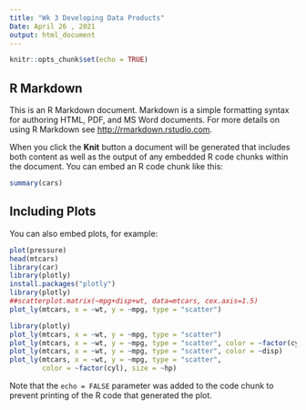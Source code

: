 ---
title: "Wk 3 Developing Data Products"
Date: April 26 , 2021
output: html_document
---

```{r setup, include=FALSE}
knitr::opts_chunk$set(echo = TRUE)
```

## R Markdown

This is an R Markdown document. Markdown is a simple formatting syntax for authoring HTML, PDF, and MS Word documents. For more details on using R Markdown see <http://rmarkdown.rstudio.com>.

When you click the **Knit** button a document will be generated that includes both content as well as the output of any embedded R code chunks within the document. You can embed an R code chunk like this:

```{r cars}
summary(cars)
```

## Including Plots

You can also embed plots, for example:

```{r pressure, echo=FALSE}
plot(pressure)
head(mtcars)
library(car)
library(plotly)
install.packages("plotly")
library(plotly)
##scatterplot.matrix(~mpg+disp+wt, data=mtcars, cex.axis=1.5)
plot_ly(mtcars, x = ~wt, y = ~mpg, type = "scatter")


```


```{r, echo=FALSE, message=FALSE}
library(plotly)
plot_ly(mtcars, x = ~wt, y = ~mpg, type = "scatter")
plot_ly(mtcars, x = ~wt, y = ~mpg, type = "scatter", color = ~factor(cyl))
plot_ly(mtcars, x = ~wt, y = ~mpg, type = "scatter", color = ~disp)
plot_ly(mtcars, x = ~wt, y = ~mpg, type = "scatter", 
        color = ~factor(cyl), size = ~hp)
```



Note that the `echo = FALSE` parameter was added to the code chunk to prevent printing of the R code that generated the plot.
